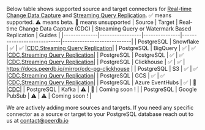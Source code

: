 
Below table shows supported source and target connectors for [Real-time Change Data Capture](/usecases/Real-time%20CDC/overview) and [Streaming Query Replication](/usecases/Streaming%20Query%20Replication/overview). ✅ means supported. ⚠️  means beta. 🛑 means unsupported
| Source       | Target          | Real-time Change Data Capture (CDC) | Streaming Query or Watermark Based Replication | Guides |
|--------------|-----------------|---------------|----------------------------|----------------------------|
| PostgreSQL   | Snowflake       |       ✅       |            ✅              |[CDC](/usecases/Real-time%20CDC/postgres-to-snowflake),[Streaming Query Replication](/usecases/Streaming%20Query%20Replication/postgres-to-snowflake)|
| PostgreSQL   | BigQuery        |       ✅       |            ✅              |[CDC](/usecases/Real-time%20CDC/postgres-to-bigquery),[Streaming Query Replication](/usecases/Streaming%20Query%20Replication/postgres-to-bigquery)|
| PostgreSQL   | PostgreSQL     |       ✅       |            ✅              |[CDC](/usecases/Real-time%20CDC/postgres-to-postgres),[Streaming Query Replication](/usecases/Streaming%20Query%20Replication/postgres-to-postgres)|
| PostgreSQL   | Clickhouse          |      ✅      |            ✅             | https://docs.peerdb.io/mirror/cdc-pg-clickhouse |
| PostgreSQL   | S3              |       ✅       |            ✅              |[CDC](/usecases/Real-time%20CDC/postgres-to-cloud),[Streaming Query Replication](/usecases/Streaming%20Query%20Replication/postgres-to-s3)|
| PostgreSQL   | GCS              |       ✅       |            ✅              |[CDC](/usecases/Real-time%20CDC/postgres-to-cloud),[Streaming Query Replication](/usecases/Streaming%20Query%20Replication/postgres-to-s3)|
| PostgreSQL   | Azure EventHubs |      ✅      |            🛑             |[CDC](/usecases/Real-time%20CDC/postgres-to-azure-eventhubs)|
| PostgreSQL   | Kafka          |      ⚠️      |            🛑             | Coming soon ! |
| PostgreSQL   | Google PubSub          |     ⚠️       |            ⚠️             | Coming soon ! |

We are actively adding more sources and targets. If you need any specific connector as a source or target to your PostgreSQL database reach out to us at contact@peerdb.io